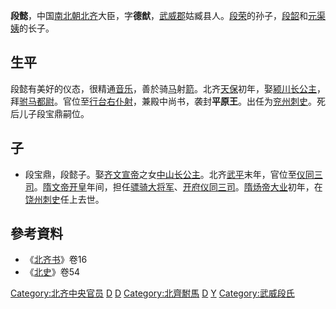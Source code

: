 '''段懿'''，中国[[南北朝|南北朝]][[北齐|北齐]]大臣，字'''德猷'''，[[武威郡|武威郡]]姑臧县人。[[段荣|段荣]]的孙子，[[段韶|段韶]]和[[元渠姨|元渠姨]]的长子。
==生平==
段懿有美好的仪态，很精通[[音乐|音乐]]，善於骑[[马|马]]射[[箭|箭]]。北齐[[天保_(北齐)|天保]]初年，娶[[颍川公主_(北齐)|颍川长公主]]，拜[[驸马都尉|驸马都尉]]。官位至[[行台|行台]][[右仆射|右仆射]]，兼殿中尚书，袭封'''平原王'''。出任为[[兖州_(古代)|兖州]][[刺史|刺史]]。死后儿子段宝鼎嗣位。
==子==
*段宝鼎，段懿子。娶[[齐文宣帝|齐文宣帝]]之女[[中山公主_(北齐)|中山长公主]]。北齐[[武平|武平]]末年，官位至[[仪同三司|仪同三司]]。[[隋文帝|隋文帝]][[开皇|开皇]]年间，担任[[骠骑大将军|骠骑大将军]]、[[开府仪同三司|开府仪同三司]]。[[隋炀帝|隋炀帝]][[大业|大业]]初年，在[[饶州|饶州]][[刺史|刺史]]任上去世。
== 參考資料 ==
* 《[[北齐书|北齐书]]》卷16
* 《[[北史|北史]]》卷54

[[Category:北齐中央官员|Category:北齐中央官员]]
[[Category:北齐刺史|D]]
[[Category:北齐异姓郡王|D]]
[[Category:北齊駙馬|Category:北齊駙馬]]
[[Category:武威人|D]]
[[Category:段姓|Y]]
[[Category:武威段氏|Category:武威段氏]]